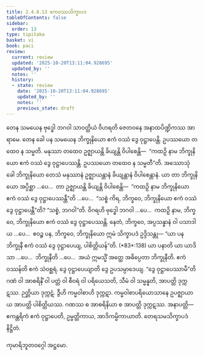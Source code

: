```yaml
---
title: 2.4.8.13 ဧကဝဿသိက္ခာပဒ
tableOfContents: false
sidebar:
  order: 13
type: tipitaka
basket: vi
book: paci
review:
  current: review
  updated: '2025-10-20T13:11:04.928695'
  updated_by: ''
  notes: ''
  history:
  - state: review
    date: '2025-10-20T13:11:04.928695'
    updated_by: ''
    notes: ''
    previous_state: draft
---
```



<DynamicBreadcrumb />


<ReviewStatus review={frontmatter.review} showDetails={true} />

<HypothesisAnnotation frontmatter={frontmatter} />

<Division number="1174" book="paci" e="ch" v="2" p="449">

<Paragraph number="3417" book="paci">
တေန သမယေန ဗုဒ္ဓေါ ဘဂဝါ သာဝတ္ထိယံ ဝိဟရတိ ဇေတဝနေ အနာထပိဏ္ဍိကဿ အာရာမေ. တေန ခေါ ပန သမယေန ဘိက္ခုနိယော ဧကံ ဝဿံ ဒွေ ဝုဋ္ဌာပေန္တိ. ဥပဿယော တထေဝ န သမ္မတိ. မနုဿာ တထေဝ ဥဇ္ဈာယန္တိ ခိယျန္တိ ဝိပါစေန္တိ—  “ကထဉှိ နာမ ဘိက္ခုနိယော ဧကံ ဝဿံ ဒွေ ဝုဋ္ဌာပေဿန္တိ. ဥပဿယော တထေဝ န သမ္မတီ”တိ.
</Paragraph>

<Paragraph number="3418" book="paci">
အဿောသုံ ခေါ ဘိက္ခုနိယော တေသံ မနုဿာနံ ဥဇ္ဈာယန္တာနံ ခိယျန္တာနံ ဝိပါစေန္တာနံ. ယာ တာ ဘိက္ခုနိယော အပ္ပိစ္ဆာ …ပေ…  တာ ဥဇ္ဈာယန္တိ ခိယျန္တိ ဝိပါစေန္တိ—  “ကထဉှိ နာမ ဘိက္ခုနိယော ဧကံ ဝဿံ ဒွေ ဝုဋ္ဌာပေဿန္တီ”တိ …ပေ…  “သစ္စံ ကိရ, ဘိက္ခဝေ, ဘိက္ခုနိယော ဧကံ ဝဿံ ဒွေ ဝုဋ္ဌာပေန္တီ”တိ? “သစ္စံ, ဘဂဝါ”တိ. ဝိဂရဟိ ဗုဒ္ဓေါ ဘဂဝါ …ပေ…  ကထဉှိ နာမ, ဘိက္ခဝေ, ဘိက္ခုနိယော ဧကံ ဝဿံ ဒွေ ဝုဋ္ဌာပေဿန္တိ. နေတံ, ဘိက္ခဝေ, အပ္ပသန္နာနံ ဝါ ပသာဒါယ …ပေ…  ဧဝဉ္စ ပန, ဘိက္ခဝေ, ဘိက္ခုနိယော ဣမံ သိက္ခာပဒံ ဥဒ္ဒိသန္တု—
</Paragraph>

</Division>
<Division number="1175" book="paci" e="ch" v="2" p="450">

<Paragraph number="3419" book="paci">
<Emphasis>“ယာ ပန ဘိက္ခုနီ ဧကံ ဝဿံ ဒွေ ဝုဋ္ဌာပေယျ, ပါစိတ္တိယန်”</Emphasis>တိ. (*83*:<Emphasis>138</Emphasis>)
</Paragraph>

</Division>
<Division number="1176" book="paci" e="ch" v="2" p="450">

<Paragraph number="3420" book="paci">
<Emphasis>ယာ ပနာ</Emphasis>တိ ယာ ယာဒိသာ …ပေ…  <Emphasis>ဘိက္ခုနီ</Emphasis>တိ …ပေ…  အယံ ဣမသ္မိံ အတ္ထေ အဓိပ္ပေတာ ဘိက္ခုနီတိ.
</Paragraph>

<Paragraph number="3421" book="paci">
<Emphasis>ဧကံ ဝဿန်</Emphasis>တိ ဧကံ သံဝစ္ဆရံ. <Emphasis>ဒွေ ဝုဋ္ဌာပေယျာ</Emphasis>တိ ဒွေ ဥပသမ္ပာဒေယျ.
</Paragraph>

<Paragraph number="3422" book="paci">
“ဒွေ ဝုဋ္ဌာပေဿာမီ”တိ ဂဏံ ဝါ အာစရိနိံ ဝါ ပတ္တံ ဝါ စီဝရံ ဝါ ပရိယေသတိ, သီမံ ဝါ သမ္မန္နတိ, အာပတ္တိ ဒုက္ကဋဿ. ဉတ္တိယာ ဒုက္ကဋံ. ဒွီဟိ ကမ္မဝါစာဟိ ဒုက္ကဋာ. ကမ္မဝါစာပရိယောသာနေ ဥပဇ္ဈာယာယ အာပတ္တိ ပါစိတ္တိယဿ. ဂဏဿ စ အာစရိနိယာ စ အာပတ္တိ ဒုက္ကဋဿ.
</Paragraph>

</Division>
<Division number="1177" book="paci" e="ch" v="2" p="450">

<Paragraph number="3423" book="paci">
အနာပတ္တိ—  ဧကန္တရိကံ ဧကံ ဝုဋ္ဌာပေတိ, ဥမ္မတ္တိကာယ, အာဒိကမ္မိကာယာတိ.

</Paragraph>
</Division>

<Paragraph number="3424" type="center" book="paci">
တေရသမသိက္ခာပဒံ နိဋ္ဌိတံ.

  
ကုမာရိဘူတဝဂ္ဂေါ အဋ္ဌမော.
</Paragraph>